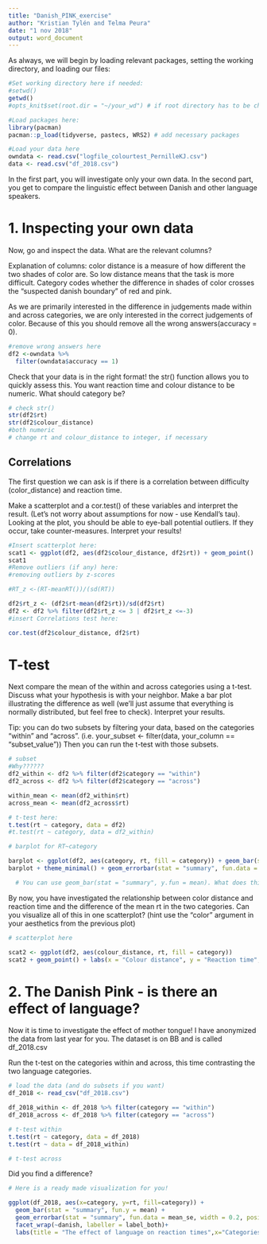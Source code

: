 ```yaml
---
title: "Danish_PINK_exercise"
author: "Kristian Tylén and Telma Peura"
date: "1 nov 2018"
output: word_document
---
```


As always, we will begin by loading relevant packages, setting the working directory, and loading our files:

```r

#Set working directory here if needed:
#setwd()
getwd()
#opts_knit$set(root.dir = "~/your_wd") # if root directory has to be changed

#Load packages here:
library(pacman)
pacman::p_load(tidyverse, pastecs, WRS2) # add necessary packages

#Load your data here
owndata <- read.csv("logfile_colourtest_PernilleKJ.csv")
data <- read.csv("df_2018.csv") 
```

In the first part, you will investigate only your own data. In the second part, you get to compare the linguistic effect between Danish and other language speakers.

# 1. Inspecting your own data

Now, go and inspect the data. What are the relevant columns?

Explanation of columns: color distance is a measure of how different the two shades of color are. So low distance means that the task is more difficult. Category codes whether the difference in shades of color crosses the "suspected danish boundary" of red and pink. 

As we are primarily interested in the difference in judgements made within and across categories, we are only interested in the correct judgements of color. Because of this you should remove all the wrong answers(accuracy = 0).

```r
#remove wrong answers here
df2 <-owndata %>% 
  filter(owndata$accuracy == 1)
```

Check that your data is in the right format! the str() function allows you to quickly assess this. You want reaction time and colour distance to be numeric. What should category be?

```r
# check str()
str(df2$rt)
str(df2$colour_distance)
#both numeric
# change rt and colour_distance to integer, if necessary
```

## Correlations
The first question we can ask is if there is a correlation between difficulty (color_distance) and reaction time. 

Make a scatterplot and a cor.test() of these variables and interpret the result. (Let's not worry about assumptions for now - use Kendall's tau). Looking at the plot, you should be able to eye-ball potential outliers. If they occur, take counter-measures. Interpret your results!

```r
#Insert scatterplot here:
scat1 <- ggplot(df2, aes(df2$colour_distance, df2$rt)) + geom_point()
scat1
#Remove outliers (if any) here:
#removing outliers by z-scores

#RT_z <-(RT-meanRT())/(sd(RT))

df2$rt_z <- (df2$rt-mean(df2$rt))/sd(df2$rt)
df2 <- df2 %>% filter(df2$rt_z <= 3 | df2$rt_z <=-3)
#insert Correlations test here:

cor.test(df2$colour_distance, df2$rt)

```

# T-test

Next compare the mean of the within and across categories using a t-test. Discuss what your hypothesis is with your neighbor. Make a bar plot illustrating the difference as well (we'll just assume that everything is normally distributed, but feel free to check).  Interpret your results.

Tip: you can do two subsets by filtering your data, based on the categories "within" and "across". (i.e. your_subset <- filter(data, your_column == "subset_value")) Then you can run the t-test with those subsets.
```r
# subset
#Why??????
df2_within <- df2 %>% filter(df2$category == "within")
df2_across <- df2 %>% filter(df2$category == "across")

within_mean <- mean(df2_within$rt)
across_mean <- mean(df2_across$rt)

# t-test here: 
t.test(rt ~ category, data = df2)
#t.test(rt ~ category, data = df2_within)

# barplot for RT~category

barplot <- ggplot(df2, aes(category, rt, fill = category)) + geom_bar(stat = "summary", fun.y = mean, width = 0.5)
barplot + theme_minimal() + geom_errorbar(stat = "summary", fun.data = mean_se) 

  # You can use geom_bar(stat = "summary", y.fun = mean). What does this do with your data?

```

By now, you have investigated the relationship between color distance and reaction time and the difference of the mean rt in the two categories. Can you visualize all of this in one scatterplot?
(hint use the "color" argument in your aesthetics from the previous plot) 

```r
# scatterplot here

scat2 <- ggplot(df2, aes(colour_distance, rt, fill = category))
scat2 + geom_point() + labs(x = "Colour distance", y = "Reaction time", fill = "Category") + geom_smooth(method = "lm", colour = "red")
```


# 2. The Danish Pink - is there an effect of language?

Now it is time to investigate the effect of mother tongue! I have anonymized the data from last year for you. The dataset is on BB and is called df_2018.csv

Run the t-test on the categories within and across, this time contrasting the two language categories.
```r
# load the data (and do subsets if you want)
df_2018 <- read_csv("df_2018.csv")

df_2018_within <- df_2018 %>% filter(category == "within")
df_2018_across <- df_2018 %>% filter(category == "across")

# t-test within
t.test(rt ~ category, data = df_2018)
t.test(rt ~ data = df_2018_within)

# t-test across


```
Did you find a difference?

```r
# Here is a ready made visualization for you!

ggplot(df_2018, aes(x=category, y=rt, fill=category)) + 
  geom_bar(stat = "summary", fun.y = mean) +
  geom_errorbar(stat = "summary", fun.data = mean_se, width = 0.2, position = position_dodge(width = 1))+
  facet_wrap(~danish, labeller = label_both)+
  labs(title = "The effect of language on reaction times",x="Categories by mother tongue", y = "mean rt")


```

